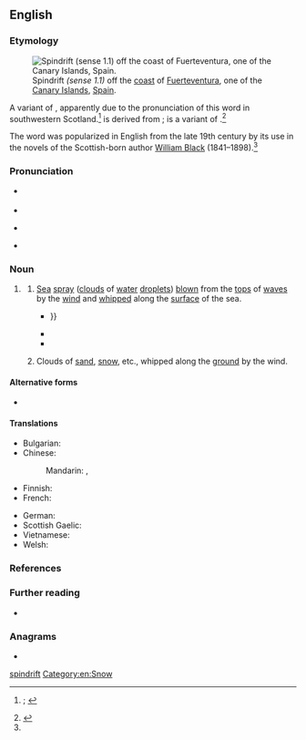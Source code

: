 ==English==
{{was wotd|2022|June|9}}

===Etymology===
[[File:2012-01-17 13-20-51 Spain Canarias Ajuy.jpg|thumb|Spindrift ''(sense 1.1)'' off the [[coast#Noun|coast]] of [[Fuerteventura]], one of the [[Canary Islands]], [[Spain]].]]

A variant of {{m|en|spoondrift}} {{qualifier|archaic}}, apparently due to the pronunciation of this word in southwestern Scotland.<ref name="OED">{{R:OED Online|pos=n|id=186695|date=March 2022|nodot=1}}; {{R:Lexico|pos=n}}</ref> {{m|en||Spoondrift}} is derived from {{compound|en|spoon|drift|t2=mass of matter driven or forced onward together in a body, etc., especially by wind or water|nocat=1}}; {{m|en||spoon}} is a variant of {{m|en|spoom|t=to sail briskly with the wind astern, with or without sails hoisted}}.<ref>{{R:OED Online|entry=spoondrift|pos=n|id=187412|date=September 2019}}</ref>

The word was popularized in English from the late 19th century by its use in the novels of the Scottish-born author [[w:William Black (novelist)|William Black]] (1841–1898).<ref name="OED"/>

===Pronunciation===
* {{a|RP|Scotland}} {{IPA|en|/ˈspɪndɹɪft/}}
* {{audio|en|LL-Q1860 (eng)-Vealhurl-spindrift.wav|Audio (Southern England)}}
* {{a|GA}} {{IPA|en|/ˈspɪnˌdɹɪft/}}
* {{hyphenation|en|spin|drift}}

===Noun===
{{en-noun|~}}

# {{lb|en|originally|Scotland}} {{synonym of|en|spoondrift}}
## {{lb|en|nautical}} [[sea|Sea]] [[spray#Noun|spray]] ([[cloud#Noun|clouds]] of [[water#Noun|water]] [[droplet]]s) [[blow#Verb|blown]] from the [[top#Noun|tops]] of [[wave#Noun|waves]] by the [[wind#Noun|wind]] and [[whip#Verb|whipped]] along the [[surface#Noun|surface]] of the sea.
##* {{RQ:Black Macleod|volume=II|chapter=First Impressions|page=252|passage=There was no snow as yet up here at Dare; but wild tempests shaking the house to its foundations; and brief gleams of stormy sunlight lighting up the grey '''spindrift''' as it was whirled shorewards from the breaking seas; {{...}}}}
##* {{quote-book|en|author=John E[dward] Marr|authorlink=John Edward Marr|chapter=Production of Dominant Forms|title=The Scientific Study of Scenery|location=New York, N.Y.|publisher=New Amsterdam Book Co.; London: [[w:Methuen Publishing|Methuen & Co.]]|year=1900|page=22|pageurl=https://archive.org/details/scientificstudyo00marriala/page/22/mode/1up|oclc=8713002|passage=The ocean waves are broken up by wind, ultimately producing the storm-wrack and '''spin-drift''' of the tempest-tossed sea.}}
##* {{quote-book|en|author=Norman Lindsay|authorlink=Norman Lindsay|chapter=XXI|title=Age of Consent|location=London|publisher=[[w:Thomas Werner Laurie|T[homas] Werner Laurie]]{{nb...|Ltd, Cobham House, 24 & 26 Water Lane, E.C.4}}|year=1938|year_published=1962|page=225|pageurl=https://archive.org/details/dli.ministry.09000/page/225/mode/1up|oclc=3195881|passage=The tide rocks were spouting spray and the wind drove the '''spindrift''' in their faces, and they scrambled awkwardly over and round the rock masses tumbled from the cliff face on the flat ledge at sea-level.}}
## {{lb|en|by extension}} Clouds of [[sand#Noun|sand]], [[snow#Noun|snow]], etc., whipped along the [[ground#Noun|ground]] by the wind.

====Alternative forms====
* {{alter|en|speendrift}} {{qualifier|northeastern Scotland}}

====Translations====
{{trans-top|sea spray blown from the tops of waves by the wind and whipped along the surface of the sea}}
* Bulgarian: {{t|bg|водни пръски|f-p}}
* Chinese:
*: Mandarin: {{t+|cmn|浪花兒|alt=浪花(兒)}}, {{t+|cmn|浪花儿|alt=浪花(儿)|tr=lànghuā[r]}}
* Finnish: {{t|fi|pärske}}
* French: {{t+|fr|embrun|m}}
{{trans-mid}}
* German: {{t+|de|Gischt|f}}
* Scottish Gaelic: {{t|gd|cathadh-mara|m}}
* Vietnamese: {{t|vi|bụi nước}}
* Welsh: {{t|cy|llwch y môr|m}}
{{trans-bottom}}

{{trans-top|clouds of sand, snow, etc., whipped along the ground by the wind}}
{{trans-mid}}
{{trans-bottom}}

===References===
<references/>

===Further reading===
* {{pedia}}

===Anagrams===
* {{anagrams|en|a=dfiinprst|driftpins}}

[[Category:en:Seas| spindrift]]
[[Category:en:Snow]]